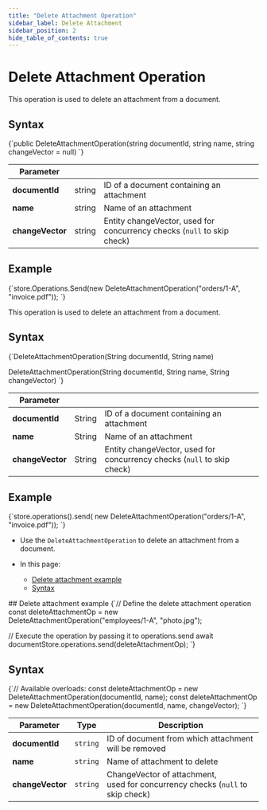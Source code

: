 ---
title: "Delete Attachment Operation"
sidebar_label: Delete Attachment
sidebar_position: 2
hide_table_of_contents: true
---




# Delete Attachment Operation
<LanguageSwitcher supportedLanguages={supportedLanguages} />
<LanguageContent language="csharp">


This operation is used to delete an attachment from a document. 

## Syntax

<TabItem value="delete_attachment_syntax" label="delete_attachment_syntax">
<CodeBlock language="csharp">
{`public DeleteAttachmentOperation(string documentId, string name, string changeVector = null)
`}
</CodeBlock>
</TabItem>

| Parameter        |        |                                                                         |
|------------------|--------|-------------------------------------------------------------------------|
| **documentId**   | string | ID of a document containing an attachment                               |
| **name**         | string | Name of an attachment                                                   |
| **changeVector** | string | Entity changeVector, used for concurrency checks (`null` to skip check) |

## Example

<TabItem value="delete_1" label="delete_1">
<CodeBlock language="csharp">
{`store.Operations.Send(new DeleteAttachmentOperation("orders/1-A", "invoice.pdf"));
`}
</CodeBlock>
</TabItem>


</LanguageContent>
<LanguageContent language="java">


This operation is used to delete an attachment from a document. 

## Syntax

<TabItem value="delete_attachment_syntax" label="delete_attachment_syntax">
<CodeBlock language="java">
{`DeleteAttachmentOperation(String documentId, String name)

DeleteAttachmentOperation(String documentId, String name, String changeVector)
`}
</CodeBlock>
</TabItem>

| Parameter        |        |                                                                         |
|------------------|--------|-------------------------------------------------------------------------|
| **documentId**   | String | ID of a document containing an attachment                               |
| **name**         | String | Name of an attachment                                                   |
| **changeVector** | String | Entity changeVector, used for concurrency checks (`null` to skip check) |

## Example

<TabItem value="delete_1" label="delete_1">
<CodeBlock language="java">
{`store.operations().send(
    new DeleteAttachmentOperation("orders/1-A", "invoice.pdf"));
`}
</CodeBlock>
</TabItem>


</LanguageContent>
<LanguageContent language="nodejs">

<Admonition type="note" title="Note">

* Use the `DeleteAttachmentOperation` to delete an attachment from a document.

* In this page:

    * [Delete attachment example](../../../client-api/operations/attachments/delete-attachment.mdx#delete-attachment-example)
    * [Syntax](../../../client-api/operations/attachments/delete-attachment.mdx#syntax)

</Admonition>
## Delete attachment example

<TabItem value="delete_attachment" label="delete_attachment">
<CodeBlock language="js">
{`// Define the delete attachment operation
const deleteAttachmentOp = new DeleteAttachmentOperation("employees/1-A", "photo.jpg");

// Execute the operation by passing it to operations.send
await documentStore.operations.send(deleteAttachmentOp);
`}
</CodeBlock>
</TabItem>



## Syntax

<TabItem value="syntax" label="syntax">
<CodeBlock language="js">
{`// Available overloads:
const deleteAttachmentOp = new DeleteAttachmentOperation(documentId, name);
const deleteAttachmentOp = new DeleteAttachmentOperation(documentId, name, changeVector);
`}
</CodeBlock>
</TabItem>

| Parameter        | Type     | Description                                                                       |
|------------------|----------|-----------------------------------------------------------------------------------|
| __documentId__   | `string` | ID of document from which attachment will be removed                              |
| __name__         | `string` | Name of attachment to delete                                                      |
| __changeVector__ | `string` | ChangeVector of attachment,<br/>used for concurrency checks (`null` to skip check) |




</LanguageContent>

<!---
### Operations
- [What are operations](../../../client-api/operations/what-are-operations)
- [Put attachment](../../../client-api/operations/attachments/put-attachment)
- [Get attachment](../../../client-api/operations/attachments/get-attachment)


-->